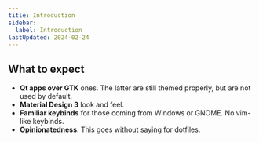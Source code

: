 ```yaml
---
title: Introduction
sidebar:
  label: Introduction
lastUpdated: 2024-02-24
---
```


## What to expect 

- **Qt apps over GTK** ones. The latter are still themed properly, but are not used by default.
- **Material Design 3** look and feel.
- **Familiar keybinds** for those coming from Windows or GNOME. No vim-like keybinds.
- **Opinionatedness**: This goes without saying for dotfiles.
